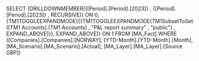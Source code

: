 SELECT {DRILLDOWNMEMBER({[Period].[Period].[2023]} , {[Period].[Period].[2023]} , RECURSIVE)} ON 0, {TM1TOGGLEEXPANDMODE({{TM1TOGGLEEXPANDMODE(TM1SubsetToSet([TM1 Accounts].[TM1 Accounts] , "P&L report summary" , "public") , EXPAND_ABOVE)}}, EXPAND_ABOVE)} ON 1 FROM [MA_Fact] WHERE ([Companies].[Companies].[NORWAY], [YTD-Month].[YTD-Month].[Month], [MA_Scenario].[MA_Scenario].[Actual], [MA_Layer].[MA_Layer].[Source GBP])